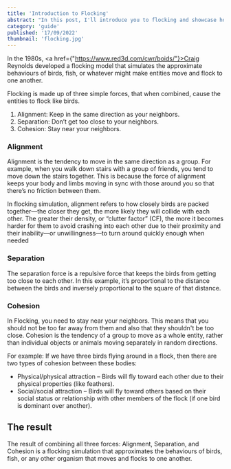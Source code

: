 ```yaml
---
title: 'Introduction to Flocking'
abstract: "In this post, I'll introduce you to flocking and showcase how it works in a simulation."
category: 'guide'
published: '17/09/2022'
thumbnail: 'flocking.jpg'
---
```


In the 1980s,
<a href={"https://www.red3d.com/cwr/boids/"}>Craig Reynolds</a> developed a flocking model that simulates the approximate behaviours of birds,
fish, or whatever might make entities move and flock to one another.

Flocking is made up of three simple forces,
that when combined, cause the entities to flock like birds.

1. Alignment: Keep in the same direction as your neighbors.
2. Separation: Don’t get too close to your neighbors.
3. Cohesion: Stay near your neighbors.


### Alignment
Alignment is the tendency to move in the same direction as a group.
For example, when you walk down stairs with a group of friends,
you tend to move down the stairs together.
This is because the force of alignment keeps your body and limbs moving in sync with those around you so that
there’s no friction between them.

In flocking simulation, alignment refers to how closely birds are packed together—the closer they get, the more
likely they will collide with each other. The greater their density, or “clutter factor” (CF), the more it becomes harder for
them to avoid crashing into each other due to their proximity and their inability—or unwillingness—to turn around
quickly enough when needed

<SimulatorComponent separation={false} alignment={true} cohesion={false} count={15} controls={false}/>


### Separation
The separation force is a repulsive force that keeps the birds from getting too close to each other. In this
example, it’s proportional to the distance between the birds and inversely proportional to the square of that
distance.

<SimulatorComponent separation={true} alignment={false} cohesion={false} count={15} controls={false}/>


### Cohesion
In Flocking, you need to stay near your neighbors. This means that you should not be too far away from them and also
that they shouldn't be too close. Cohesion is the tendency of a group to move as a whole entity, rather than
individual objects or animals moving separately in random directions.

For example: If we have three birds flying around in a flock, then there are two types of cohesion between these
bodies:
- Physical/physical attraction – Birds will fly toward each other due to their physical properties (like feathers).
- Social/social attraction – Birds will fly toward others based on their social status or relationship with other members of the flock (if one bird is dominant over another).

<SimulatorComponent separation={false} alignment={false} cohesion={true} count={15} controls={false}/>


## The result
The result of combining all three forces: Alignment, Separation, and Cohesion is a flocking simulation that approximates the behaviours of birds, fish, or any other organism that moves and flocks to one another.

<SimulatorComponent colours={true} separation={true} alignment={true} cohesion={true} count={50} controls={false} />


